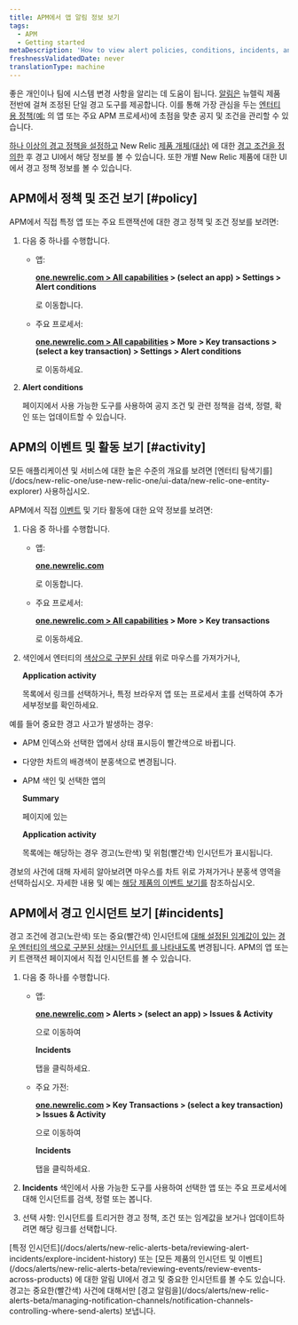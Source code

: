 ```yaml
---
title: APM에서 앱 알림 정보 보기
tags:
  - APM
  - Getting started
metaDescription: 'How to view alert policies, conditions, incidents, and other activity and events directly from APM.'
freshnessValidatedDate: never
translationType: machine
---
```


좋은 <InlinePopover type="alerts"/>개인이나 팀에 시스템 변경 사항을 알리는 데 도움이 됩니다. [알림은](/docs/alerts/new-relic-alerts-beta/getting-started/new-relic-alerts) 뉴렐릭 제품 전반에 걸쳐 조정된 단일 경고 도구를 제공합니다. 이를 통해 가장 관심을 두는 [엔터티](/docs/alerts/new-relic-alerts-beta/getting-started/alerts-glossary#alert-entity) [](/docs/alerts/new-relic-alerts-beta/getting-started/alerts-glossary#alert-condition)[용 정책(예:](/docs/alerts/new-relic-alerts-beta/getting-started/alerts-glossary#alert-policy) 의 앱 또는 주요 APM 프로세서)에 초점을 맞춘 공지 및 조건을 관리할 수 있습니다.

[하나 이상의 경고 정책을 설정하고](/docs/alerts/new-relic-alerts-beta/configuring-alert-policies/name-or-rename-alert-policy) New Relic [제품 개체(대상)](/docs/alerts/new-relic-alerts-beta/configuring-alert-policies/select-product-targets-alert-condition) 에 대한 [경고 조건을 정의한](/docs/alerts/new-relic-alerts-beta/configuring-alert-policies/define-alert-conditions) 후 경고 UI에서 해당 정보를 볼 수 있습니다. 또한 개별 New Relic 제품에 대한 UI에서 경고 정책 정보를 볼 수 있습니다.

## APM에서 정책 및 조건 보기 [#policy]

APM에서 직접 특정 앱 또는 주요 트랜잭션에 대한 경고 정책 및 조건 정보를 보려면:

1. 다음 중 하나를 수행합니다.

   * 앱:

     <DNT>**[one.newrelic.com > All capabilities](https://one.newrelic.com/all-capabilities) > (select an app) > Settings > Alert conditions**</DNT>

     로 이동합니다.

   * 주요 프로세서:

     <DNT>**[one.newrelic.com > All capabilities](https://one.newrelic.com/all-capabilities) > More > Key transactions > (select a key transaction) > Settings > Alert conditions**</DNT>

     로 이동하세요.

2. <DNT>**Alert conditions**</DNT>

   페이지에서 사용 가능한 도구를 사용하여 공지 조건 및 관련 정책을 검색, 정렬, 확인 또는 업데이트할 수 있습니다.

## APM의 이벤트 및 활동 보기 [#activity]

<Callout variant="tip">
  모든 애플리케이션 및 서비스에 대한 높은 수준의 개요를 보려면 [엔터티 탐색기를](/docs/new-relic-one/use-new-relic-one/ui-data/new-relic-one-entity-explorer) 사용하십시오.
</Callout>

APM에서 직접 [이벤트](/docs/alerts/new-relic-alerts-beta/getting-started/alerts-glossary#event) 및 기타 활동에 대한 요약 정보를 보려면:

1. 다음 중 하나를 수행합니다.

   * 앱:

     <DNT>**[one.newrelic.com](https://one.newrelic.com/all-capabilities)**</DNT>

     로 이동합니다.

   * 주요 프로세서:

     <DNT>**[one.newrelic.com > All capabilities](https://one.newrelic.com/all-capabilities) > More > Key transactions**</DNT>

     로 이동하세요.

2. 색인에서 엔터티의 [색상으로 구분된 상태](/docs/alerts/new-relic-alerts-beta/getting-started/alerts-glossary#health-status) 위로 마우스를 가져가거나,

   <DNT>**Application activity**</DNT>

   목록에서 링크를 선택하거나, 특정 브라우저 앱 또는 프로세서 主를 선택하여 추가 세부정보를 확인하세요.

예를 들어 중요한 경고 사고가 발생하는 경우:

* APM 인덱스와 선택한 앱에서 상태 표시등이 빨간색으로 바뀝니다.

* 다양한 차트의 배경색이 분홍색으로 변경됩니다.

* APM 색인 및 선택한 앱의

  <DNT>**Summary**</DNT>

  페이지에 있는

  <DNT>**Application activity**</DNT>

  목록에는 해당하는 경우 경고(노란색) 및 위험(빨간색) 인시던트가 표시됩니다.

경보의 사건에 대해 자세히 알아보려면 마우스를 차트 위로 가져가거나 분홍색 영역을 선택하십시오. 자세한 내용 및 예는 [해당 제품의 이벤트 보기를](/docs/alerts/new-relic-alerts-beta/reviewing-events/view-events-their-products) 참조하십시오.

## APM에서 경고 인시던트 보기 [#incidents]

경고 조건에 경고(노란색) 또는 중요(빨간색) 인시던트에 [대해 설정된 임계값이 있는](/docs/alerts/new-relic-alerts-beta/getting-started/alerts-glossary#alert-threshold) [경우 엔터티의 색으로 구분된 상태는 인시던트 를 나타내도록](/docs/alerts/new-relic-alerts-beta/getting-started/alerts-glossary#health-status) 변경됩니다. APM의 앱 또는 키 트랜잭션 페이지에서 직접 인시던트를 볼 수 있습니다.

1. 다음 중 하나를 수행합니다.

   * 앱:

     <DNT>**[one.newrelic.com](https://one.newrelic.com/all-capabilities) > Alerts > (select an app) > Issues & Activity**</DNT>

     으로 이동하여

     <DNT>**Incidents**</DNT>

     탭을 클릭하세요.

   * 주요 가전:

     <DNT>**[one.newrelic.com](https://one.newrelic.com/all-capabilities) > Key Transactions > (select a key transaction) > Issues & Activity**</DNT>

     으로 이동하여

     <DNT>**Incidents**</DNT>

     탭을 클릭하세요.

2. <DNT>**Incidents**</DNT> 색인에서 사용 가능한 도구를 사용하여 선택한 앱 또는 주요 프로세서에 대해 인시던트를 검색, 정렬 또는 봅니다.

3. 선택 사항: 인시던트를 트리거한 경고 정책, 조건 또는 임계값을 보거나 업데이트하려면 해당 링크를 선택합니다.

<Callout variant="tip">
  [특정 인시던트](/docs/alerts/new-relic-alerts-beta/reviewing-alert-incidents/explore-incident-history) 또는 [모든 제품의 인시던트 및 이벤트](/docs/alerts/new-relic-alerts-beta/reviewing-events/review-events-across-products) 에 대한 알림 UI에서 경고 및 중요한 인시던트를 볼 수도 있습니다. 경고는 중요한(빨간색) 사건에 대해서만 [경고 알림을](/docs/alerts/new-relic-alerts-beta/managing-notification-channels/notification-channels-controlling-where-send-alerts) 보냅니다.
</Callout>